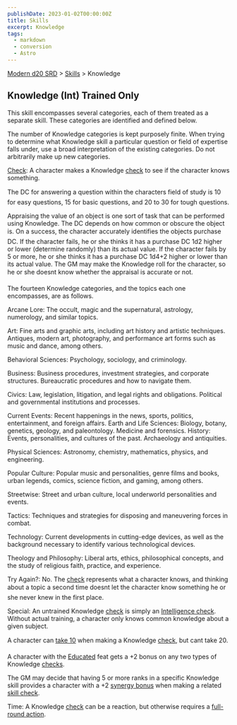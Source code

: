 ```yaml
---
publishDate: 2023-01-02T00:00:00Z
title: Skills
excerpt: Knowledge
tags:
  - markdown
  - conversion
  - Astro
---
```


[Modern d20 SRD](/#modernD20) > [Skills](modern-d20-srd-skills-index) > Knowledge

## Knowledge (Int) Trained Only

This skill encompasses several categories, each of them treated as a separate skill. These categories are identified and defined below.

The number of Knowledge categories is kept purposely finite. When trying to determine what Knowledge skill a particular question or field of expertise falls under, use a broad interpretation of the existing categories. Do not arbitrarily make up new categories.

[Check](modern-d20-srd-skills-skill-basics-php#skill-check-index): A character makes a Knowledge [check](modern-d20-srd-skills-skill-basics-php#skill-check-index) to see if the character knows something.

The DC for answering a question within the characters field of study is 10 for easy questions, 15 for basic questions, and 20 to 30 for tough questions.

Appraising the value of an object is one sort of task that can be performed using Knowledge. The DC depends on how common or obscure the object is. On a success, the character accurately identifies the objects purchase DC. If the character fails, he or she thinks it has a purchase DC 1d2 higher or lower (determine randomly) than its actual value. If the character fails by 5 or more, he or she thinks it has a purchase DC 1d4+2 higher or lower than its actual value. The GM may make the Knowledge roll for the character, so he or she doesnt know whether the appraisal is accurate or not.

The fourteen Knowledge categories, and the topics each one encompasses, are as follows.

Arcane Lore: The occult, magic and the supernatural, astrology, numerology, and similar topics.

Art: Fine arts and graphic arts, including art history and artistic techniques. Antiques, modern art, photography, and performance art forms such as music and dance, among others.

Behavioral Sciences: Psychology, sociology, and criminology.

Business: Business procedures, investment strategies, and corporate structures. Bureaucratic procedures and how to navigate them.

Civics: Law, legislation, litigation, and legal rights and obligations. Political and governmental institutions and processes.

Current Events: Recent happenings in the news, sports, politics, entertainment, and foreign affairs.
Earth and Life Sciences: Biology, botany, genetics, geology, and paleontology. Medicine and forensics.
History: Events, personalities, and cultures of the past. Archaeology and antiquities.

Physical Sciences: Astronomy, chemistry, mathematics, physics, and engineering.

Popular Culture: Popular music and personalities, genre films and books, urban legends, comics, science fiction, and gaming, among others.

Streetwise: Street and urban culture, local underworld personalities and events.

Tactics: Techniques and strategies for disposing and maneuvering forces in combat.

Technology: Current developments in cutting-edge devices, as well as the background necessary to identify various technological devices.

Theology and Philosophy: Liberal arts, ethics, philosophical concepts, and the study of religious faith, practice, and experience.

Try Again?: No. The [check](modern-d20-srd-skills-skill-basics-php#skill-check-index) represents what a character knows, and thinking about a topic a second time doesnt let the character know something he or she never knew in the first place.

Special: An untrained Knowledge [check](modern-d20-srd-skills-skill-basics-php#skill-check-index) is simply an [Intelligence check](modern-d20-srd-skills-skill-basics). Without actual training, a character only knows common knowledge about a given subject.

A character can [take 10](modern-d20-srd-skills-skill-basics-php#take10-index) when making a Knowledge [check](modern-d20-srd-skills-skill-basics-php#skill-check-index), but cant take 20.

A character with the [Educated](modern-d20-srd-feats-educated) feat gets a +2 bonus on any two types of Knowledge [checks](modern-d20-srd-skills-skill-basics-php#skill-check-index).

The GM may decide that having 5 or more ranks in a specific Knowledge skill provides a character with a +2 [synergy bonus](modern-d20-srd-skills-skill-basics-php#skill-synergy-index) when making a related [skill check](modern-d20-srd-skills-skill-basics-php#skill-check-index).

Time: A Knowledge [check](modern-d20-srd-skills-skill-basics-php#skill-check-index) can be a reaction, but otherwise requires a [full-round action](modern-d20-srd-combat-full-round-actions).
